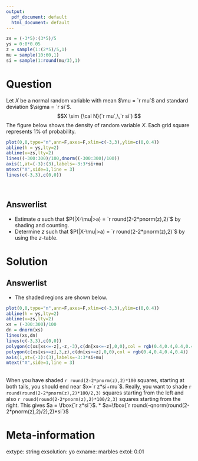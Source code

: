 ```yaml
---
output:
  pdf_document: default
  html_document: default
---
```

```r
zs = (-3*5):(3*5)/5
ys = 0:8*0.05
z = sample(1:(2*5)/5,1)
mu = sample(10:60,1)
si = sample(1:round(mu/3),1)
```

Question
========

Let $X$ be a normal random variable with mean $\mu = `r mu`$ and standard deviation $\sigma = `r si`$.
$$X \sim {\cal N}(`r mu`,\,`r si`) $$
The figure below shows the density of random variable $X$. Each grid square represents 1% of probability.

```r
plot(0,0,type="n",ann=F,axes=F,xlim=c(-3,3),ylim=c(0,0.4))
abline(h = ys,lty=2)
abline(v=zs,lty=2)
lines((-300:300)/100,dnorm((-300:300)/100))
axis(1,at=(-3):(3),labels=-3:3*si+mu)
mtext("X",side=1,line = 3)
lines(c(-3,3),c(0,0))
```
\

Answerlist
--------
* Estimate $a$ such that $P(|X-\mu|>a) = `r round(2-2*pnorm(z),2)`$ by shading and counting.
* Determine $z$ such that $P(|X-\mu|>a) = `r round(2-2*pnorm(z),2)`$ by using the $z$-table.


Solution
========

Answerlist
--------

* The shaded regions are shown below. \newline
```r
plot(0,0,type="n",ann=F,axes=F,xlim=c(-3,3),ylim=c(0,0.4))
abline(h = ys,lty=2)
abline(v=zs,lty=2)
xs = (-300:300)/100
dn = dnorm(xs)
lines(xs,dn)
lines(c(-3,3),c(0,0))
polygon(c(xs[xs<=-z],-z,-3),c(dn[xs<=-z],0,0),col = rgb(0.4,0.4,0.4,0.4))
polygon(c(xs[xs>=z],3,z),c(dn[xs>=z],0,0),col = rgb(0.4,0.4,0.4,0.4))
axis(1,at=(-3):(3),labels=-3:3*si+mu)
mtext("X",side=1,line = 3)
``` 
\
\newline
When you have shaded `r round(2-2*pnorm(z),2)*100` squares, starting at both tails, you should end near $x=`r z*si+mu`$. Really, you want to shade `r round(round(2-2*pnorm(z),2)*100/2,3)` squares starting from the left and also `r round(round(2-2*pnorm(z),2)*100/2,3)` squares starting from the right. This gives $a = \fbox{`r z*si`}$.
* $a=\fbox{`r round(-qnorm(round(2-2*pnorm(z),2)/2),2)*si`}$



Meta-information
============
extype: string
exsolution: yo
exname: marbles
extol: 0.01
